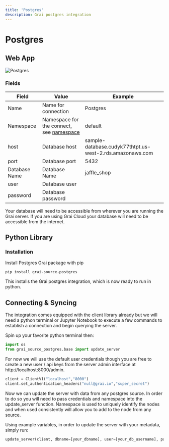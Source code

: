 ```yaml
---
title: 'Postgres'
description: Grai postgres integration
---
```



# Postgres
## Web App

![Postgres](./resources/webapp/postgres.png)

### Fields

| Field         | Value                                                           | Example                                                  |
| ------------- | --------------------------------------------------------------- | -------------------------------------------------------- |
| Name          | Name for connection                                             | Postgres                                                 |
| Namespace     | Namespace for the connect, see [namespace](/concepts/namespace) | default                                                  |
| host          | Database host                                                   | sample-database.cudyk77thtpt.us-west-2.rds.amazonaws.com |
| port          | Database port                                                   | 5432                                                     |
| Database Name | Database Name                                                   | jaffle_shop                                              |
| user          | Database user                                                   |                                                          |
| password      | Database password                                               |                                                          |

<Callout type="info" emoji="ℹ️">
    Your database will need to be accessible from wherever you are running the Grai server.
    If you are using Grai Cloud your database will need to be accessible from the internet.
</Callout>

## Python Library

### Installation

Install Postgres Grai package with pip

```shell
pip install grai-source-postgres
```

This installs the Grai postgres integration, which is now ready to run in python.

## Connecting & Syncing

The integration comes equipped with the client library already but we will need a python terminal or Jupyter Notebook to execute a few commands to establish a connection and begin querying the server.

Spin up your favorite python terminal then:

```python
import os
from grai_source_postgres.base import update_server
```

For now we will use the default user credentials though you are free to create a new user / api keys from the server admin interface at http://localhost:8000/admin.

```python
client = ClientV1("localhost","8000")
client.set_authentication_headers("null@grai.io","super_secret")
```

Now we can update the server with data from any postgres source. In order to do so you will need to pass credentials and namespace into the update_server function. Namespace is used to uniquely identify the nodes and when used consistently will allow you to add to the node from any source.

Using example variables, in order to update the server with your metadata, simply run:

```python
update_server(client, dbname=[your_dbname], user=[your_db_username], password=[your_db_password], namespace=[your_grai_namespace], host=[your_db_host], port=[your_db_port])
```
